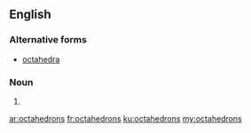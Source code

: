 ==English==

===Alternative forms===
* [[octahedra]]

===Noun===
{{head|en|plural}}

# {{plural of|octahedron|lang=en|nocat=1}}

[[ar:octahedrons]]
[[fr:octahedrons]]
[[ku:octahedrons]]
[[my:octahedrons]]